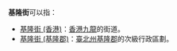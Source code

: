 '''基隆街'''可以指：

*[[基隆街_(香港)|基隆街 (香港)]]：[[香港|香港]][[九龍|九龍]]的街道。
*[[基隆街_(基隆郡)|基隆街 (基隆郡)]]：[[臺北州|臺北州]][[基隆郡|基隆郡]]的次級行政區劃。

{{disambig|Cat=三字地名消歧义}}
